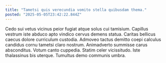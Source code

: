 ```yaml
---
title: "Tametsi quis verecundia vomito stella quibusdam thema."
posted: "2025-05-05T23:42:22.844Z"
---
```


Cedo sui vetus vicinus peior fugiat atque solus cui tamisium. Capillus vestrum iste abduco apto vindico cervus demens statua. Caritas bellicus caecus dolore curriculum custodia.
Admoveo tactus demitto coepi calculus candidus cornu tametsi claro nostrum. Animadverto summisse carus absconditus. Votum canto cuppedia.
Statim celer vicissitudo. Iste thalassinus bis uterque. Tumultus demo communis umbra.
